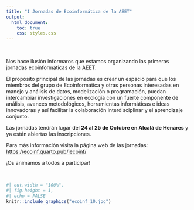 ---
title: "I Jornadas de Ecoinformática de la AEET"
output:
  html_document:
    toc: true
    css: styles.css
---

<br>

Nos hace ilusión informaros que estamos organizando las primeras jornadas ecoinformáticas de la AEET.

El propósito principal de las jornadas es crear un espacio para que los miembros del grupo de Ecoinformática y otras personas interesadas en manejo y análisis de datos, modelización o programación, puedan intercambiar investigaciones en ecología con un fuerte componente de análisis, avances metodológicos, herramientas informáticas e ideas innovadoras y así facilitar la colaboración interdisciplinar y el aprendizaje conjunto.

Las jornadas tendrán lugar del **24 al 25 de Octubre en Alcalá de Henares** y ya están abiertas las inscripciones.

Para más información visita la página web de las jornadas: <https://ecoinf.quarto.pub/iecoinf/>

¡Os animamos a todos a participar!

<br>

```{r}
#| out.width = "100%",
#| fig.height = 1,
#| echo = FALSE
knitr::include_graphics("ecoinf_10.jpg")
```

